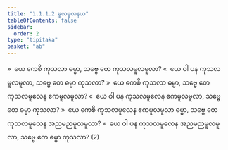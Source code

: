 ```yaml
---
title: "1.1.1.2 မူလမူလနယ"
tableOfContents: false
sidebar:
  order: 2
type: "tipitaka"
basket: "ab"
---
```



<DynamicBreadcrumb />

<Division number="4">

<Paragraph number="8">
»  ယေ ကေစိ ကုသလာ ဓမ္မာ, သဗ္ဗေ တေ ကုသလမူလမူလာ?
</Paragraph>

<Paragraph number="9">
«  ယေ ဝါ ပန ကုသလမူလမူလာ, သဗ္ဗေ တေ ဓမ္မာ ကုသလာ?
</Paragraph>

</Division>
<Division number="5">

<Paragraph number="10">
»  ယေ ကေစိ ကုသလာ ဓမ္မာ, သဗ္ဗေ တေ ကုသလမူလေန ဧကမူလမူလာ?
</Paragraph>

<Paragraph number="11">
«  ယေ ဝါ ပန ကုသလမူလေန ဧကမူလမူလာ, သဗ္ဗေ တေ ဓမ္မာ ကုသလာ?
</Paragraph>

</Division>
<Division number="6">

<Paragraph number="12">
»  ယေ ကေစိ ကုသလမူလေန ဧကမူလမူလာ ဓမ္မာ, သဗ္ဗေ တေ ကုသလမူလေန အညမညမူလမူလာ?
</Paragraph>

<Paragraph number="13">
«  ယေ ဝါ ပန ကုသလမူလေန အညမညမူလမူလာ, သဗ္ဗေ တေ ဓမ္မာ ကုသလာ? (2)
</Paragraph>
</Division>